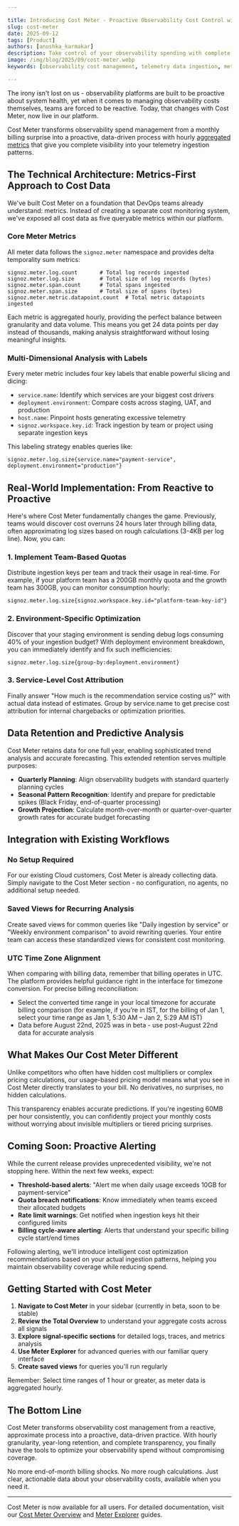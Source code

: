 ```yaml
---

title: Introducing Cost Meter - Proactive Observability Cost Control with Per-Hour Granularity
slug: cost-meter
date: 2025-09-12
tags: [Product]
authors: [anushka_karmakar]
description: Take control of your observability spending with complete transparency into usage patterns across logs, metrics, and traces. No more surprise bills or blind cost optimization - get the visibility you need to manage budgets effectively.
image: /img/blog/2025/09/cost-meter.webp
keywords: [observability cost management, telemetry data ingestion, meter metrics, cost monitoring, ingestion quotas, observability spend optimization, usage-based pricing]

---
```


The irony isn't lost on us - observability platforms are built to be proactive about system health, yet when it comes to managing observability costs themselves, teams are forced to be reactive. Today, that changes with Cost Meter, now live in our platform.

Cost Meter transforms observability spend management from a monthly billing surprise into a proactive, data-driven process with hourly [aggregated metrics](https://signoz.io/docs/metrics-management/types-and-aggregation/) that give you complete visibility into your telemetry ingestion patterns.

<YouTube id="iY9BP6-PbU8" mute={false} />

## The Technical Architecture: Metrics-First Approach to Cost Data

We've built Cost Meter on a foundation that DevOps teams already understand: metrics. Instead of creating a separate cost monitoring system, we've exposed all cost data as five queryable metrics within our platform.

### Core Meter Metrics

All meter data follows the `signoz.meter` namespace and provides delta temporality sum metrics:

```
signoz.meter.log.count       # Total log records ingested
signoz.meter.log.size        # Total size of log records (bytes)
signoz.meter.span.count      # Total spans ingested
signoz.meter.span.size       # Total size of spans (bytes)
signoz.meter.metric.datapoint.count  # Total metric datapoints ingested

```

Each metric is aggregated hourly, providing the perfect balance between granularity and data volume. This means you get 24 data points per day instead of thousands, making analysis straightforward without losing meaningful insights.

### Multi-Dimensional Analysis with Labels

Every meter metric includes four key labels that enable powerful slicing and dicing:

- `service.name`: Identify which services are your biggest cost drivers
- `deployment.environment`: Compare costs across staging, UAT, and production
- `host.name`: Pinpoint hosts generating excessive telemetry
- `signoz.workspace.key.id`: Track ingestion by team or project using separate ingestion keys

This labeling strategy enables queries like:

```
signoz.meter.log.size{service.name="payment-service", deployment.environment="production"}

```

## Real-World Implementation: From Reactive to Proactive

Here's where Cost Meter fundamentally changes the game. Previously, teams would discover cost overruns 24 hours later through billing data, often approximating log sizes based on rough calculations (3-4KB per log line). Now, you can:

### 1. Implement Team-Based Quotas

Distribute ingestion keys per team and track their usage in real-time. For example, if your platform team has a 200GB monthly quota and the growth team has 300GB, you can monitor consumption hourly:

```
signoz.meter.log.size{signoz.workspace.key.id="platform-team-key-id"}
```

### 2. Environment-Specific Optimization

Discover that your staging environment is sending debug logs consuming 40% of your ingestion budget? With deployment environment breakdown, you can immediately identify and fix such inefficiencies:

```
signoz.meter.log.size{group-by:deployment.environment}
```

### 3. Service-Level Cost Attribution

Finally answer "How much is the recommendation service costing us?" with actual data instead of estimates. Group by service.name to get precise cost attribution for internal chargebacks or optimization priorities.

## Data Retention and Predictive Analysis

Cost Meter retains data for one full year, enabling sophisticated trend analysis and accurate forecasting. This extended retention serves multiple purposes:

- **Quarterly Planning**: Align observability budgets with standard quarterly planning cycles
- **Seasonal Pattern Recognition**: Identify and prepare for predictable spikes (Black Friday, end-of-quarter processing)
- **Growth Projection**: Calculate month-over-month or quarter-over-quarter growth rates for accurate budget forecasting

## Integration with Existing Workflows

### No Setup Required

For our existing Cloud customers, Cost Meter is already collecting data. Simply navigate to the Cost Meter section - no configuration, no agents, no additional setup needed.

### Saved Views for Recurring Analysis

Create saved views for common queries like "Daily ingestion by service" or "Weekly environment comparison" to avoid rewriting queries. Your entire team can access these standardized views for consistent cost monitoring.

### UTC Time Zone Alignment

When comparing with billing data, remember that billing operates in UTC. The platform provides helpful guidance right in the interface for timezone conversion. For precise billing reconciliation:

- Select the converted time range in your local timezone for accurate billing comparison (for example, if you’re in IST, for the billing of Jan 1, select your time range as Jan 1, 5:30 AM – Jan 2, 5:29 AM IST)
- Data before August 22nd, 2025 was in beta - use post-August 22nd data for accurate analysis

## What Makes Our Cost Meter Different

Unlike competitors who often have hidden cost multipliers or complex pricing calculations, our usage-based pricing model means what you see in Cost Meter directly translates to your bill. No derivatives, no surprises, no hidden calculations.

This transparency enables accurate predictions. If you're ingesting 60MB per hour consistently, you can confidently project your monthly costs without worrying about invisible multipliers or tiered pricing surprises.

## Coming Soon: Proactive Alerting

While the current release provides unprecedented visibility, we're not stopping here. Within the next few weeks, expect:

- **Threshold-based alerts**: "Alert me when daily usage exceeds 10GB for payment-service"
- **Quota breach notifications**: Know immediately when teams exceed their allocated budgets
- **Rate limit warnings**: Get notified when ingestion keys hit their configured limits
- **Billing cycle-aware alerting**: Alerts that understand your specific billing cycle start/end times

Following alerting, we'll introduce intelligent cost optimization recommendations based on your actual ingestion patterns, helping you maintain observability coverage while reducing spend.

## Getting Started with Cost Meter

1. **Navigate to Cost Meter** in your sidebar (currently in beta, soon to be stable)
2. **Review the Total Overview** to understand your aggregate costs across all signals
3. **Explore signal-specific sections** for detailed logs, traces, and metrics analysis
4. **Use Meter Explorer** for advanced queries with our familiar query interface
5. **Create saved views** for queries you'll run regularly

Remember: Select time ranges of 1 hour or greater, as meter data is aggregated hourly.

## The Bottom Line

Cost Meter transforms observability cost management from a reactive, approximate process into a proactive, data-driven practice. With hourly granularity, year-long retention, and complete transparency, you finally have the tools to optimize your observability spend without compromising coverage.

No more end-of-month billing shocks. No more rough calculations. Just clear, actionable data about your observability costs, available when you need it.

---

Cost Meter is now available for all users. For detailed documentation, visit our [Cost Meter Overview](https://signoz.io/docs/cost-meter/overview/) and [Meter Explorer](https://signoz.io/docs/cost-meter/meter-explorer/) guides.